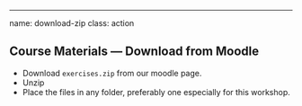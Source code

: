 ---
name: download-zip
class: action

## Course Materials &mdash; Download from Moodle

- Download `exercises.zip` from our moodle page.
- Unzip
- Place the files in any folder, preferably one especially for this workshop.

